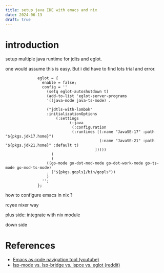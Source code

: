```yaml
---
title: setup java IDE with emacs and nix
date: 2024-06-13
draft: true
---
```


# introduction 

setup multiple java runtime for jdlts and eglot.

one would assume this is easy. But i did have to find lots trial and error.

```
              eglot = {
                enable = false;
                config = ''
                  (setq eglot-autoshutdown t)
                  (add-to-list 'eglot-server-programs
                  '((java-mode java-ts-mode) .

                  ("jdtls-with-lombok"
                  :initializationOptions
                      (:settings
                            (:java
                             (:configuration
                             (:runtimes [(:name "JavaSE-17" :path "${pkgs.jdk17.home}")
                                         (:name "JavaSE-21" :path "${pkgs.jdk21.home}" :default t)
                                       ]))))
                    )
                    )
                  ((go-mode go-dot-mod-mode go-dot-work-mode go-ts-mode go-mod-ts-mode)
                  . ("${pkgs.gopls}/bin/gopls"))
                  )
                '';
              };
```


how to configure emacs in nix ?

rcyee nixer way 

plus side: integrate with nix module

down side 

# References
- [Emacs as code navigation tool (youtube)](https://www.youtube.com/watch?app=desktop&v=Ihfc8sWHUN8)
- [lsp-mode vs. lsp-bridge vs. lspce vs. eglot (reddit)](https://www.reddit.com/r/emacs/comments/1c0v28k/lspmode_vs_lspbridge_vs_lspce_vs_eglot/)
